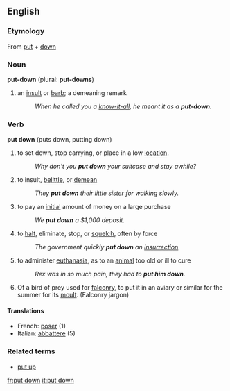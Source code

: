 ==English==

===Etymology===
From [[put]] + [[down]]

===Noun===
'''put-down''' (plural: '''put-downs''')

# an [[insult]] or [[barb]]; a demeaning remark
#: ''When he called you a [[know-it-all]], he meant it as a '''put-down'''.''

===Verb===
'''put down''' (puts down, putting down)

# to set down, stop carrying, or place in a low [[location]].
#: ''Why don't you '''put down''' your suitcase and stay awhile?''
# {{idiom}} to insult, [[belittle]], or [[demean]]
#: ''They '''put down''' their little sister for walking slowly.''
# to pay an [[initial]] amount of money on a large purchase
#: ''We '''put down''' a $1,000 deposit.''
# to [[halt]], eliminate, stop, or [[squelch]], often by force
#: ''The government quickly '''put down''' an [[insurrection]]''
# {{euphemism}} to administer [[euthanasia]], as to an [[animal]] too old or ill to cure
#: ''Rex was in so much pain, they had to '''put him down'''.''
# Of a bird of prey used for [[falconry]], to put it in an aviary or similar for the summer for its [[moult]]. (Falconry jargon)
====Translations====
*French: [[poser]] (1)
*Italian: [[abbattere]] (5)

===Related terms===
*[[put up]]

[[fr:put down]]
[[it:put down]]